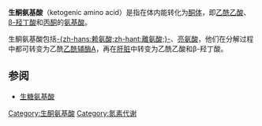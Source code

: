 '''生酮氨基酸'''（ketogenic amino acid）是指在体内能转化为[[酮体|酮体]]，即[[乙酰乙酸|乙酰乙酸]]、[[β-羟丁酸|β-羟丁酸]]和[[丙酮|丙酮]]的[[氨基酸|氨基酸]]。

生酮氨基酸包括[[赖氨酸|-{zh-hans:赖氨酸;zh-hant:離氨酸;}-]]、[[亮氨酸|亮氨酸]]，他们在分解过程中都可转变为乙酰[[乙酰辅酶A|乙酰辅酶A]]，再在[[肝脏|肝脏]]中转变为乙酰乙酸和β-羟丁酸。

==参阅==
*[[生糖氨基酸|生糖氨基酸]]

{{氨基酸}}

[[Category:生酮氨基酸|Category:生酮氨基酸]]
[[Category:氮素代谢|Category:氮素代谢]]